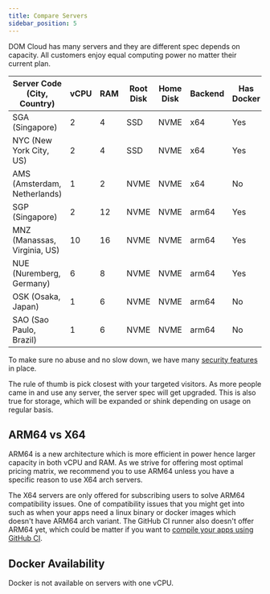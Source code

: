 ```yaml
---
title: Compare Servers
sidebar_position: 5
---
```


DOM Cloud has many servers and they are different spec depends on capacity. All customers enjoy equal computing power no matter their current plan.

| Server Code (City, Country)  | vCPU | RAM | Root Disk | Home Disk | Backend | Has Docker |
|------------------------------|------|-----|-----------|-----------|---------|------------|
| SGA (Singapore)              | 2    | 4   | SSD       | NVME      | x64     | Yes        |
| NYC (New York City, US)      | 2    | 4   | SSD       | NVME      | x64     | Yes        |
| AMS (Amsterdam, Netherlands) | 1    | 2   | NVME      | NVME      | x64     | No         |
| SGP (Singapore)              | 2    | 12  | NVME      | NVME      | arm64   | Yes        |
| MNZ (Manassas, Virginia, US) | 10   | 16  | NVME      | NVME      | arm64   | Yes        |
| NUE (Nuremberg, Germany)     | 6    | 8   | NVME      | NVME      | arm64   | Yes        |
| OSK (Osaka, Japan)           | 1    | 6   | NVME      | NVME      | arm64   | No         |
| SAO (Sao Paulo, Brazil)      | 1    | 6   | NVME      | NVME      | arm64   | No         |

To make sure no abuse and no slow down, we have many [security features](./security.mdx) in place.

The rule of thumb is pick closest with your targeted visitors. As more people came in and use any server, the server spec will get upgraded. This is also true for storage, which will be expanded or shink depending on usage on regular basis.

## ARM64 vs X64

ARM64 is a new architecture which is more efficient in power hence larger capacity in both vCPU and RAM. As we strive for offering most optimal pricing matrix, we recommend you to use ARM64 unless you have a specific reason to use X64 arch servers. 

The X64 servers are only offered for subscribing users to solve ARM64 compatibility issues. One of compatibility issues that you might get into such as when your apps need a linux binary or docker images which doesn't have ARM64 arch variant. The GitHub CI runner also doesn't offer ARM64 yet, which could be matter if you want to [compile your apps using GitHub CI](../integration/github.mdx).

## Docker Availability

Docker is not available on servers with one vCPU. 
